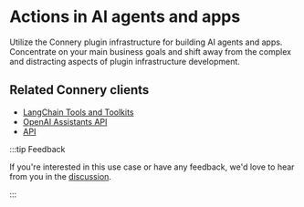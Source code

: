 # Actions in AI agents and apps

Utilize the Connery plugin infrastructure for building AI agents and apps.
Concentrate on your main business goals and shift away from the complex and distracting aspects of plugin infrastructure development.

## Related Connery clients

- [LangChain Tools and Toolkits](/docs/clients/native/langchain/tools)
- [OpenAI Assistants API](/docs/clients/native/openai/assistant)
- [API](/docs/clients/native/api)

:::tip Feedback

If you're interested in this use case or have any feedback, we'd love to hear from you in the [discussion](https://github.com/connery-io/connery/discussions/84).

:::
